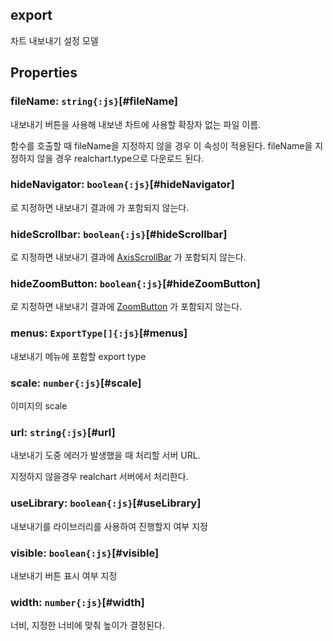 ## **export**
차트 내보내기 설정 모델
## Properties

### fileName: `string{:js}`[#fileName]
내보내기 버튼을 사용해 내보낸 차트에 사용할 확장자 없는 파일 이름.

<Content type="expression" value="'export'"></Content> 함수를 호출할 때 fileName을 지정하지 않을 경우 이 속성이 적용된다.
fileName을 지정하지 않을 경우 realchart.type으로 다운로드 된다.  
<DefaultValue value="undefined" contents=""></DefaultValue>
### hideNavigator: `boolean{:js}`[#hideNavigator]
<Content type="keyword" value="true"></Content>로 지정하면 내보내기 결과에  가 포함되지 않는다.  
<DefaultValue value="undefined" contents=""></DefaultValue>
### hideScrollbar: `boolean{:js}`[#hideScrollbar]
<Content type="keyword" value="true"></Content>로 지정하면 내보내기 결과에 [AxisScrollBar](#AxisScrollBar) 가 포함되지 않는다.  
<DefaultValue value="undefined" contents=""></DefaultValue>
### hideZoomButton: `boolean{:js}`[#hideZoomButton]
<Content type="keyword" value="true"></Content>로 지정하면 내보내기 결과에 [ZoomButton](#ZoomButton) 가 포함되지 않는다.  
<DefaultValue value="undefined" contents=""></DefaultValue>
### menus: `ExportType[]{:js}`[#menus]
내보내기 메뉴에 포함할 export type  
<DefaultValue value="undefined" contents=""></DefaultValue>
### scale: `number{:js}`[#scale]
이미지의 scale  
<DefaultValue value="undefined" contents=""></DefaultValue>
### url: `string{:js}`[#url]
내보내기 도중 에러가 발생했을 때 처리할 서버 URL.

지정하지 않을경우 realchart 서버에서 처리한다.  
<DefaultValue value="undefined" contents=""></DefaultValue>
### useLibrary: `boolean{:js}`[#useLibrary]
내보내기를 라이브러리를 사용하여 진행할지 여부 지정  
<DefaultValue value="undefined" contents=""></DefaultValue>
### visible: `boolean{:js}`[#visible]
내보내기 버튼 표시 여부 지정  
<DefaultValue value="undefined" contents=""></DefaultValue>
### width: `number{:js}`[#width]
너비, 지정한 너비에 맞춰 높이가 결정된다.  
<DefaultValue value="undefined" contents=""></DefaultValue>